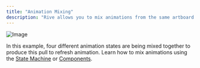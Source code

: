 ```yaml
---
title: "Animation Mixing"
description: "Rive allows you to mix animations from the same artboard at runtime, creating more interesting ways for you to add interactivity to your apps and games."
---
```


![Image](https://ucarecdn.com/5d34858c-e69c-4c70-baa9-c3fc750049c5/)

In this example, four different animation states are being mixed together to produce this pull to refresh animation. Learn how to mix animations using the [State Machine](/editor/state-machine/) or [Components](/editor/fundamentals/components).
